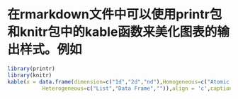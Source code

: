 # 在rmarkdown文件中可以使用printr包和knitr包中的kable函数来美化图表的输出样式。例如   
```r
library(printr)
library(knitr)
kable(x = data.frame(dimension=c("1d","2d","nd"),Homogeneous=c("Atomic vector","Matrix","Array"),
           Heterogeneous=c("List","Data Frame","")),align = 'c',caption = 'data structures')
```
